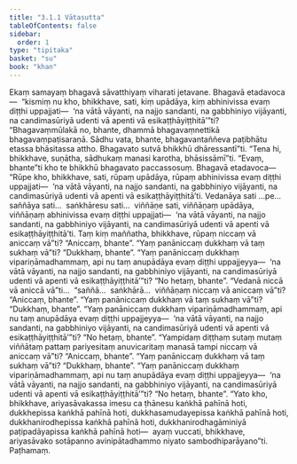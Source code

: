 ```yaml
---
title: "3.1.1 Vātasutta"
tableOfContents: false
sidebar:
  order: 1
type: "tipitaka"
basket: "su"
book: "khan"
---
```



<DynamicBreadcrumb />

<Division number="206" book="khan">

<Paragraph number="908" book="khan">
Ekaṃ samayaṃ bhagavā sāvatthiyaṃ viharati jetavane. Bhagavā etadavoca—  “kismiṃ nu kho, bhikkhave, sati, kiṃ upādāya, kiṃ abhinivissa evaṃ diṭṭhi uppajjati—  ‘na vātā vāyanti, na najjo sandanti, na gabbhiniyo vijāyanti, na candimasūriyā udenti vā apenti vā esikaṭṭhāyiṭṭhitā’”ti?
</Paragraph>

<Paragraph number="909" book="khan">
“Bhagavaṃmūlakā no, bhante, dhammā bhagavaṃnettikā bhagavaṃpaṭisaraṇā. Sādhu vata, bhante, bhagavantaññeva paṭibhātu etassa bhāsitassa attho. Bhagavato sutvā bhikkhū dhāressantī”ti. “Tena hi, bhikkhave, suṇātha, sādhukaṃ manasi karotha, bhāsissāmī”ti. “Evaṃ, bhante”ti kho te bhikkhū bhagavato paccassosuṃ. Bhagavā etadavoca—
</Paragraph>

<Paragraph number="910" book="khan">
“Rūpe kho, bhikkhave, sati, rūpaṃ upādāya, rūpaṃ abhinivissa evaṃ diṭṭhi uppajjati—  ‘na vātā vāyanti, na najjo sandanti, na gabbhiniyo vijāyanti, na candimasūriyā udenti vā apenti vā esikaṭṭhāyiṭṭhitā’ti. Vedanāya sati …pe…  saññāya sati…  saṅkhāresu sati…  viññāṇe sati, viññāṇaṃ upādāya, viññāṇaṃ abhinivissa evaṃ diṭṭhi uppajjati—  ‘na vātā vāyanti, na najjo sandanti, na gabbhiniyo vijāyanti, na candimasūriyā udenti vā apenti vā esikaṭṭhāyiṭṭhitā’ti. Taṃ kiṃ maññatha, bhikkhave, rūpaṃ niccaṃ vā aniccaṃ vā”ti? “Aniccaṃ, bhante”. “Yaṃ panāniccaṃ dukkhaṃ vā taṃ sukhaṃ vā”ti? “Dukkhaṃ, bhante”. “Yaṃ panāniccaṃ dukkhaṃ vipariṇāmadhammaṃ, api nu taṃ anupādāya evaṃ diṭṭhi uppajjeyya—  ‘na vātā vāyanti, na najjo sandanti, na gabbhiniyo vijāyanti, na candimasūriyā udenti vā apenti vā esikaṭṭhāyiṭṭhitā’”ti? “No hetaṃ, bhante”.
</Paragraph>

<Paragraph number="911" book="khan">
“Vedanā niccā vā aniccā vā”ti…  “saññā…  saṅkhārā…  viññāṇaṃ niccaṃ vā aniccaṃ vā”ti? “Aniccaṃ, bhante”. “Yaṃ panāniccaṃ dukkhaṃ vā taṃ sukhaṃ vā”ti? “Dukkhaṃ, bhante”. “Yaṃ panāniccaṃ dukkhaṃ vipariṇāmadhammaṃ, api nu taṃ anupādāya evaṃ diṭṭhi uppajjeyya—  ‘na vātā vāyanti, na najjo sandanti, na gabbhiniyo vijāyanti, na candimasūriyā udenti vā apenti vā esikaṭṭhāyiṭṭhitā’”ti? “No hetaṃ, bhante”. “Yampidaṃ diṭṭhaṃ sutaṃ mutaṃ viññātaṃ pattaṃ pariyesitaṃ anuvicaritaṃ manasā tampi niccaṃ vā aniccaṃ vā”ti? “Aniccaṃ, bhante”. “Yaṃ panāniccaṃ dukkhaṃ vā taṃ sukhaṃ vā”ti? “Dukkhaṃ, bhante”. “Yaṃ panāniccaṃ dukkhaṃ vipariṇāmadhammaṃ, api nu taṃ anupādāya evaṃ diṭṭhi uppajjeyya—  ‘na vātā vāyanti, na najjo sandanti, na gabbhiniyo vijāyanti, na candimasūriyā udenti vā apenti vā esikaṭṭhāyiṭṭhitā’”ti? “No hetaṃ, bhante”.
</Paragraph>

<Paragraph number="912" book="khan">
“Yato kho, bhikkhave, ariyasāvakassa imesu ca ṭhānesu kaṅkhā pahīnā hoti, dukkhepissa kaṅkhā pahīnā hoti, dukkhasamudayepissa kaṅkhā pahīnā hoti, dukkhanirodhepissa kaṅkhā pahīnā hoti, dukkhanirodhagāminiyā paṭipadāyapissa kaṅkhā pahīnā hoti—  ayaṃ vuccati, bhikkhave, ariyasāvako sotāpanno avinipātadhammo niyato sambodhiparāyano”ti.

</Paragraph>
</Division>

<Paragraph number="913" type="center" book="khan">
Paṭhamaṃ.
</Paragraph>